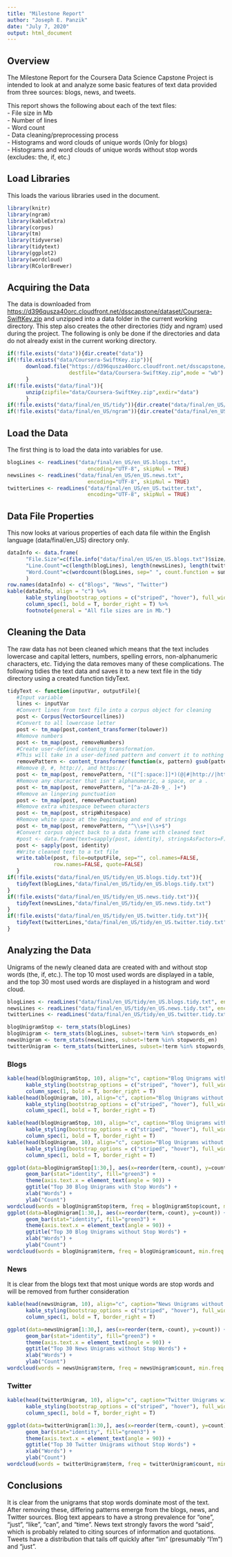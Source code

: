```yaml
---
title: "Milestone Report"
author: "Joseph E. Panzik"
date: "July 7, 2020"
output: html_document
---
```


## Overview
The Milestone Report for the Coursera Data Science Capstone Project is intended to look at and analyze some basic features of text data provided from three sources: blogs, news, and tweets.

This report shows the following about each of the text files:  
- File size in Mb  
- Number of lines  
- Word count  
- Data cleaning/preprocessing process  
- Histograms and word clouds of unique words (Only for blogs)  
- Histograms and word clouds of unique words without stop words (excludes: the, if, etc.)  


## Load Libraries
This loads the various libraries used in the document.
```r
library(knitr)
library(ngram)
library(kableExtra)
library(corpus)
library(tm)
library(tidyverse)
library(tidytext)
library(ggplot2)
library(wordcloud)
library(RColorBrewer)
```


## Acquiring the Data
The data is downloaded from <https://d396qusza40orc.cloudfront.net/dsscapstone/dataset/Coursera-SwiftKey.zip> and unzipped into a data folder in the current working directory. This step also creates the other directories (tidy and ngram) used during the project. The following is only be done if the directories and data do not already exist in the current working directory.

```r
if(!file.exists("data")){dir.create("data")}
if(!file.exists("data/Coursera-SwiftKey.zip")){
      download.file("https://d396qusza40orc.cloudfront.net/dsscapstone/dataset/Coursera-SwiftKey.zip",
                    destfile="data/Coursera-SwiftKey.zip",mode = "wb")
      }
if(!file.exists("data/final")){
      unzip(zipfile="data/Coursera-SwiftKey.zip",exdir="data")
      }
if(!file.exists("data/final/en_US/tidy")){dir.create("data/final/en_US/tidy")}
if(!file.exists("data/final/en_US/ngram")){dir.create("data/final/en_US/ngram")}
```


## Load the Data
The first thing is to load the data into variables for use.

```r
blogLines <- readLines("data/final/en_US/en_US.blogs.txt",
                          encoding="UTF-8", skipNul = TRUE)
newsLines <- readLines("data/final/en_US/en_US.news.txt",
                          encoding="UTF-8", skipNul = TRUE)
twitterLines <- readLines("data/final/en_US/en_US.twitter.txt",
                          encoding="UTF-8", skipNul = TRUE)
```


## Data File Properties
This now looks at various properties of each data file within the English language (data/final/en_US) directory only.

```r
dataInfo <- data.frame(
      "File.Size"=c(file.info("data/final/en_US/en_US.blogs.txt")$size/(2^20), file.info("data/final/en_US/en_US.news.txt")$size/(2^20), file.info("data/final/en_US/en_US.twitter.txt")$size/(2^20)),
      "Line.Count"=c(length(blogLines), length(newsLines), length(twitterLines)),
      "Word.Count"=c(wordcount(blogLines, sep=" ", count.function = sum), wordcount(newsLines, sep=" ", count.function = sum), wordcount(twitterLines, sep=" ", count.function = sum))
      )
row.names(dataInfo) <- c("Blogs", "News", "Twitter")
kable(dataInfo, align = "c") %>% 
      kable_styling(bootstrap_options = c("striped", "hover"), full_width = F) %>%
      column_spec(1, bold = T, border_right = T) %>%
      footnote(general = "All file sizes are in Mb.")
```

## Cleaning the Data
The raw data has not been cleaned which means that the text includes lowercase and capital letters, numbers, spelling errors, non-alphanumeric characters, etc. Tidying the data removes many of these complications. The following tidies the text data and saves it to a new text file in the tidy directory using a created function tidyText.

```r
tidyText <- function(inputVar, outputFile){
   #Input variable
   lines <- inputVar
   #Convert lines from text file into a corpus object for cleaning
   post <- Corpus(VectorSource(lines))
   #Convert to all lowercase letter
   post <- tm_map(post,content_transformer(tolower))
   #Remove numbers
   post <- tm_map(post, removeNumbers)
   #Create user-defined cleaning transformation.
   #This will take in a user-defined pattern and convert it to nothing
   removePattern <- content_transformer(function(x, pattern) gsub(pattern, "", x))
   #Remove @, #, http://, and https://
   post <- tm_map(post, removePattern, "([^[:space:]]*)(@|#|http://|https://)([^[:space:]]*)")
   #Remove any character that isn't alphanumeric, a space, or a .
   post <- tm_map(post, removePattern, "[^a-zA-Z0-9_. ]+")
   #Remove an lingering punctuation
   post <- tm_map(post, removePunctuation)
   #Remove extra whitespace between characters
   post <- tm_map(post, stripWhitespace)
   #Remove white space at the beginning and end of strings
   post <- tm_map(post, removePattern, "^\\s+|\\s+$")
   #Convert corpus object back to a data frame with cleaned text
   #post <- data.frame(text=sapply(post, identity), stringsAsFactors=F)
   post <- sapply(post, identity)
   #Write cleaned text to a txt file
   write.table(post, file=outputFile, sep="", col.names=FALSE,
               row.names=FALSE, quote=FALSE)
   }
if(!file.exists("data/final/en_US/tidy/en_US.blogs.tidy.txt")){
   tidyText(blogLines,"data/final/en_US/tidy/en_US.blogs.tidy.txt")
}
if(!file.exists("data/final/en_US/tidy/en_US.news.tidy.txt")){
   tidyText(newsLines,"data/final/en_US/tidy/en_US.news.tidy.txt")
}
if(!file.exists("data/final/en_US/tidy/en_US.twitter.tidy.txt")){
   tidyText(twitterLines,"data/final/en_US/tidy/en_US.twitter.tidy.txt")
}
```


## Analyzing the Data
Unigrams of the newly cleaned data are created with and without stop words (the, if, etc.). The top 10 most used words are displayed in a table, and the top 30 most used words are displayed in a histogram and word cloud.

```r
blogLines <- readLines("data/final/en_US/tidy/en_US.blogs.tidy.txt", encoding="UTF-8", skipNul = TRUE)
newsLines <- readLines("data/final/en_US/tidy/en_US.news.tidy.txt", encoding="UTF-8", skipNul = TRUE)
twitterLines <- readLines("data/final/en_US/tidy/en_US.twitter.tidy.txt", encoding="UTF-8", skipNul = TRUE)
```

```r
blogUnigramStop <- term_stats(blogLines)
blogUnigram <- term_stats(blogLines, subset=!term %in% stopwords_en)
newsUnigram <- term_stats(newsLines, subset=!term %in% stopwords_en)
twitterUnigram <- term_stats(twitterLines, subset=!term %in% stopwords_en)
```


### Blogs
```r
kable(head(blogUnigramStop, 10), align="c", caption="Blog Unigrams with Stop Words") %>% 
      kable_styling(bootstrap_options = c("striped", "hover"), full_width = F, position="float_left") %>%
      column_spec(1, bold = T, border_right = T)
kable(head(blogUnigram, 10), align="c", caption="Blog Unigrams without Stop Words") %>% 
      kable_styling(bootstrap_options = c("striped", "hover"), full_width = F, position="right") %>%
      column_spec(1, bold = T, border_right = T)
```

```r
kable(head(blogUnigramStop, 10), align="c", caption="Blog Unigrams with Stop Words") %>% 
      kable_styling(bootstrap_options = c("striped", "hover"), full_width = F, position="float_left") %>%
      column_spec(1, bold = T, border_right = T)
kable(head(blogUnigram, 10), align="c", caption="Blog Unigrams without Stop Words") %>% 
      kable_styling(bootstrap_options = c("striped", "hover"), full_width = F, position="right") %>%
      column_spec(1, bold = T, border_right = T)
```


```r
ggplot(data=blogUnigramStop[1:30,], aes(x=reorder(term,-count), y=count)) +
      geom_bar(stat="identity", fill="green3") +
      theme(axis.text.x = element_text(angle = 90)) +
      ggtitle("Top 30 Blog Unigrams with Stop Words") +
      xlab("Words") +
      ylab("Count")
wordcloud(words = blogUnigramStop$term, freq = blogUnigramStop$count, min.freq = 1, max.words=200, random.order=FALSE, rot.per=0.35, colors=brewer.pal(8, "Dark2"))
ggplot(data=blogUnigram[1:30,], aes(x=reorder(term,-count), y=count)) +
      geom_bar(stat="identity", fill="green3") +
      theme(axis.text.x = element_text(angle = 90)) +
      ggtitle("Top 30 Blog Unigrams without Stop Words") +
      xlab("Words") +
      ylab("Count")
wordcloud(words = blogUnigram$term, freq = blogUnigram$count, min.freq = 1, max.words=200, random.order=FALSE, rot.per=0.35, colors=brewer.pal(8, "Dark2"))
```


### News
It is clear from the blogs text that most unique words are stop words and will be removed from further consideration

```r
kable(head(newsUnigram, 10), align="c", caption="News Unigrams without Stop Words") %>% 
      kable_styling(bootstrap_options = c("striped", "hover"), full_width = F, position="center") %>%
      column_spec(1, bold = T, border_right = T)
```

```r
ggplot(data=newsUnigram[1:30,], aes(x=reorder(term,-count), y=count)) +
      geom_bar(stat="identity", fill="green3") +
      theme(axis.text.x = element_text(angle = 90)) +
      ggtitle("Top 30 News Unigrams without Stop Words") +
      xlab("Words") +
      ylab("Count")
wordcloud(words = newsUnigram$term, freq = newsUnigram$count, min.freq = 1, max.words=200, random.order=FALSE, rot.per=0.35, colors=brewer.pal(8, "Dark2"))
```


### Twitter
```r
kable(head(twitterUnigram, 10), align="c", caption="Twitter Unigrams without Stop Words") %>% 
      kable_styling(bootstrap_options = c("striped", "hover"), full_width = F, position="center") %>%
      column_spec(1, bold = T, border_right = T)
```

```r
ggplot(data=twitterUnigram[1:30,], aes(x=reorder(term,-count), y=count)) +
      geom_bar(stat="identity", fill="green3") +
      theme(axis.text.x = element_text(angle = 90)) +
      ggtitle("Top 30 Twitter Unigrams without Stop Words") +
      xlab("Words") +
      ylab("Count")
wordcloud(words = twitterUnigram$term, freq = twitterUnigram$count, min.freq = 1, max.words=200, random.order=FALSE, rot.per=0.35, colors=brewer.pal(8, "Dark2"))
```


## Conclusions
It is clear from the unigrams that stop words dominate most of the text. After removing these, differing patterns emerge from the blogs, news, and Twitter sources. Blog text appears to have a strong prevalence for "one", "just", "like", "can", and "time". News text strongly favors the word "said", which is probably related to citing sources of information and quotations. Tweets have a distribution that tails off quickly after "im" (presumably "I'm") and "just".

